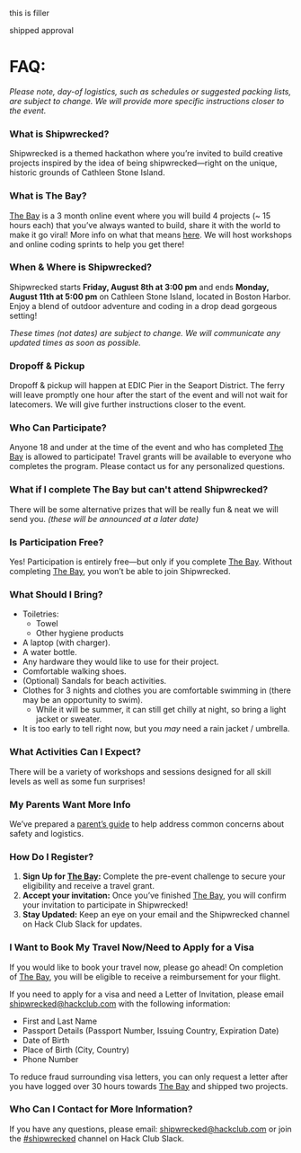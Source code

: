 this is filler

shipped approval


# FAQ:

*Please note, day-of logistics, such as schedules or suggested packing lists, are subject to change. We will provide more specific instructions closer to the event.*

### What is Shipwrecked?

Shipwrecked is a themed hackathon where you’re invited to build creative projects inspired by the idea of being shipwrecked—right on the unique, historic grounds of Cathleen Stone Island.

### What is The Bay?

[The Bay](/info/the-bay) is a 3 month online event where you will build 4 projects (~ 15 hours each) that you’ve always wanted to build, share it with the world to make it go viral\! More info on what that means [here](/info/go-viral). We will host workshops and online coding sprints to help you get there!

### When & Where is Shipwrecked?

Shipwrecked starts **Friday, August 8th at 3:00 pm** and ends **Monday, August 11th at 5:00 pm** on Cathleen Stone Island, located in Boston Harbor. Enjoy a blend of outdoor adventure and coding in a drop dead gorgeous setting\!

*These times (not dates) are subject to change. We will communicate any updated times as soon as possible.*

### Dropoff & Pickup

Dropoff & pickup will happen at EDIC Pier in the Seaport District. The ferry will leave promptly one hour after the start of the event and will not wait for latecomers. We will give further instructions closer to the event.

### Who Can Participate?

Anyone 18 and under at the time of the event and who has completed [The Bay](/info/the-bay) is allowed to participate\! Travel grants will be available to everyone who completes the program. Please contact us for any personalized questions.

### What if I complete The Bay but can't attend Shipwrecked?
There will be some alternative prizes that will be really fun & neat we will send you. _(these will be announced at a later date)_

### Is Participation Free?

Yes\! Participation is entirely free—but only if you complete [The Bay](/info/the-bay). Without completing [The Bay](/info/the-bay), you won’t be able to join Shipwrecked.

### What Should I Bring?

* Toiletries:
  * Towel  
  * Other hygiene products
* A laptop (with charger).
* A water bottle.
* Any hardware they would like to use for their project.
* Comfortable walking shoes.
* (Optional) Sandals for beach activities.
* Clothes for 3 nights and clothes you are comfortable swimming in (there may be an opportunity to swim).
  * While it will be summer, it can still get chilly at night, so bring a light jacket or sweater.
* It is too early to tell right now, but you *may* need a rain jacket / umbrella.

### What Activities Can I Expect?

There will be a variety of workshops and sessions designed for all skill levels as well as some fun surprises\!

### My Parents Want More Info

We’ve prepared a [parent’s guide](/info/for-parents) to help address common concerns about safety and logistics.

### How Do I Register?

1. **Sign Up for [The Bay](/info/the-bay):** Complete the pre-event challenge to secure your eligibility and receive a travel grant.  
2. **Accept your invitation:** Once you’ve finished [The Bay](/info/the-bay), you will confirm your invitation to participate in Shipwrecked!   
3. **Stay Updated:** Keep an eye on your email and the Shipwrecked channel on Hack Club Slack for updates.

### I Want to Book My Travel Now/Need to Apply for a Visa

If you would like to book your travel now, please go ahead\! On completion of [The Bay](/info/the-bay), you will be eligible to receive a reimbursement for your flight. 

If you need to apply for a visa and need a Letter of Invitation, please email [shipwrecked@hackclub.com](mailto:shipwrecked@hackclub.com) with the following information: 

* First and Last Name  
* Passport Details (Passport Number, Issuing Country, Expiration Date)   
* Date of Birth  
* Place of Birth (City, Country)  
* Phone Number

To reduce fraud surrounding visa letters, you can only request a letter after you have logged over 30 hours towards [The Bay](/info/the-bay) and shipped two projects. 

### Who Can I Contact for More Information?

If you have any questions, please email: [shipwrecked@hackclub.com](mailto:shipwrecked@hackclub.com) or join the [\#shipwrecked](https://hackclub.slack.com/archives/C08N0R86DMJ) channel  on Hack Club Slack.
